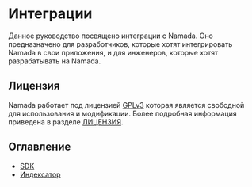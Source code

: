 # Интеграции

Данное руководство посвящено интеграции с Namada. Оно предназначено для разработчиков, которые хотят интегрировать Namada в свои приложения, и для инженеров, которые хотят разрабатывать на Namada.

## Лицензия

Namada работает под лицензией [GPLv3](https://www.gnu.org/licenses/gpl-3.0.html) которая является свободной для использования и модификации. Более подробная информация приведена в разделе [ЛИЦЕНЗИЯ](https://github.com/anoma/namada/blob/main/LICENSE).

## Оглавление

- [SDK](./integrating-with-namada/sdk.mdx)
- [Индексатор](./integrating-with-namada/indexer.mdx)